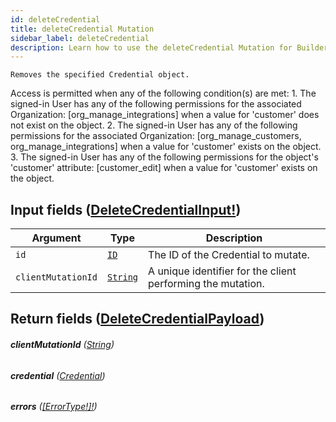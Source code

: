 ```yaml
---
id: deleteCredential
title: deleteCredential Mutation
sidebar_label: deleteCredential
description: Learn how to use the deleteCredential Mutation for Builder's API.
---
```


    Removes the specified Credential object.

Access is permitted when any of the following condition(s) are met: 1. The signed-in User has any of the following permissions for the associated Organization: [org_manage_integrations] when a value for 'customer' does not exist on the object. 2. The signed-in User has any of the following permissions for the associated Organization: [org_manage_customers, org_manage_integrations] when a value for 'customer' exists on the object. 3. The signed-in User has any of the following permissions for the object's 'customer' attribute: [customer_edit] when a value for 'customer' exists on the object.

## Input fields ([DeleteCredentialInput!](/composer/builder/api/schema/input_object/DeleteCredentialInput.mdx))

| Argument           | Type                                     | Description                                                 |
| ------------------ | ---------------------------------------- | ----------------------------------------------------------- |
| `id`               | [`ID`](/composer/builder/api/schema/scalar/ID.mdx)         | The ID of the Credential to mutate.                         |
| `clientMutationId` | [`String`](/composer/builder/api/schema/scalar/String.mdx) | A unique identifier for the client performing the mutation. |

## Return fields ([DeleteCredentialPayload](/composer/builder/api/schema/object/DeleteCredentialPayload.mdx))

###### <b>clientMutationId</b> ([String](/composer/builder/api/schema/scalar/String.mdx))

###### <b>credential</b> ([Credential](/composer/builder/api/schema/object/Credential.mdx))

###### <b>errors</b> ([[ErrorType!]!](/composer/builder/api/schema/object/ErrorType.mdx))
